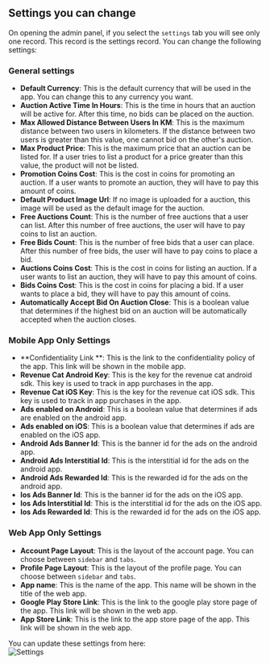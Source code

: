 
## Settings you can change

On opening the admin panel, if you select the `settings` tab you will see only one record. This record is the settings record. You can change the following settings:

### General settings
- **Default Currency**: This is the default currency that will be used in the app. You can change this to any currency you want. 
- **Auction Active Time In Hours**: This is the time in hours that an auction will be active for. After this time, no bids can be placed on the auction.
- **Max Allowed Distance Between Users In KM**: This is the maximum distance between two users in kilometers. If the distance between two users is greater than this value, one cannot bid on the other's auction.
- **Max Product Price**: This is the maximum price that an auction can be listed for. If a user tries to list a product for a price greater than this value, the product will not be listed.
- **Promotion Coins Cost**: This is the cost in coins for promoting an auction. If a user wants to promote an auction, they will have to pay this amount of coins.
- **Default Product Image Url**: If no image is uploaded for a auction, this image will be used as the default image for the auction.
- **Free Auctions Count**: This is the number of free auctions that a user can list. After this number of free auctions, the user will have to pay coins to list an auction.
- **Free Bids Count**: This is the number of free bids that a user can place. After this number of free bids, the user will have to pay coins to place a bid.
- **Auctions Coins Cost**: This is the cost in coins for listing an auction. If a user wants to list an auction, they will have to pay this amount of coins.
- **Bids Coins Cost**: This is the cost in coins for placing a bid. If a user wants to place a bid, they will have to pay this amount of coins.
- **Automatically Accept Bid On Auction Close**: This is a boolean value that determines if the highest bid on an auction will be automatically accepted when the auction closes.

### Mobile App Only Settings
- **Confidentiality Link **: This is the link to the confidentiality policy of the app. This link will be shown in the mobile app.
- **Revenue Cat Android Key**: This is the key for the revenue cat android sdk. This key is used to track in app purchases in the app.
- **Revenue Cat iOS Key**: This is the key for the revenue cat iOS sdk. This key is used to track in app purchases in the app.
- **Ads enabled on Android**: This is a boolean value that determines if ads are enabled on the android app.
- **Ads enabled on iOS**: This is a boolean value that determines if ads are enabled on the iOS app.
- **Android Ads Banner Id**: This is the banner id for the ads on the android app.
- **Android Ads Interstitial Id**: This is the interstitial id for the ads on the android app.
- **Android Ads Rewarded Id**: This is the rewarded id for the ads on the android app.
- **Ios Ads Banner Id**: This is the banner id for the ads on the iOS app.
- **Ios Ads Interstitial Id**: This is the interstitial id for the ads on the iOS app.
- **Ios Ads Rewarded Id**: This is the rewarded id for the ads on the iOS app.

### Web App Only Settings
- **Account Page Layout**: This is the layout of the account page. You can choose between `sidebar` and `tabs`.
- **Profile Page Layout**: This is the layout of the profile page. You can choose between `sidebar` and `tabs`.
- **App name**: This is the name of the app. This name will be shown in the title of the web app.
- **Google Play Store Link**: This is the link to the google play store page of the app. This link will be shown in the web app.
- **App Store Link**: This is the link to the app store page of the app. This link will be shown in the web app.


You can update these settings from here:
<br />
<Zoom>
  <Image
    src="/admin/5.png"
    alt="Settings"
    width={1500}
    height={1500}
  />
</Zoom>
